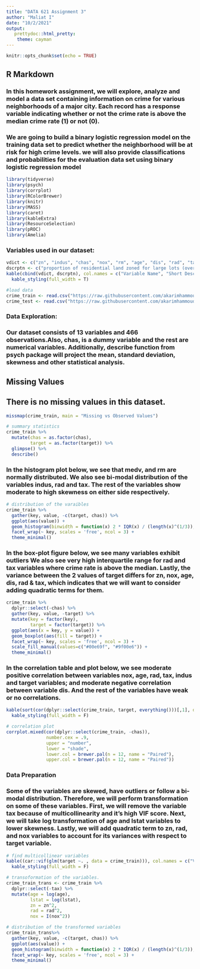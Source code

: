 ---
title: "DATA 621 Assignment 3"
author: "Maliat I"
date: "10/2/2021"
output:
   prettydoc::html_pretty:
    theme: cayman
---

```{r setup, include=FALSE}
knitr::opts_chunk$set(echo = TRUE)
```

## R Markdown
### In this homework assignment, we will explore, analyze and model a data set containing information on crime for various neighborhoods of a major city. Each record has a response variable indicating whether or not the crime rate is above the median crime rate (1) or not (0).
### We are going to build a binary logistic regression model on the training data set to predict whether the neighborhood will be at risk for high crime levels. we will also provide classifications and probabilities for the evaluation data set using binary logistic regression model

```{r}
library(tidyverse)
library(psych)
library(corrplot)
library(RColorBrewer)
library(knitr)
library(MASS)
library(caret)
library(kableExtra)
library(ResourceSelection)
library(pROC)
library(Amelia)
```
### Variables used in our dataset:
```{r}
vdict <- c("zn", "indus", "chas", "nox", "rm", "age", "dis", "rad", "tax", "ptratio", "lstat", "medv", "target")
dscrptn <- c("proportion of residential land zoned for large lots (over 25000 square feet)", "proportion of non-retail business acres per suburb", "a dummy var. for whether the suburb borders the Charles River (1) or not (0)", "nitrogen oxides concentration (parts per 10 million)", "average number of rooms per dwelling", "proportion of owner-occupied units built prior to 1940", "weighted mean of distances to five Boston employment centers", "index of accessibility to radial highways", "full-value property-tax rate per $10,000", "pupil-teacher ratio by town","lower status of the population (percent)", "median value of owner-occupied homes in $1000s", "whether the crime rate is above the median crime rate (1) or not (0)")
kable(cbind(vdict, dscrptn), col.names = c("Variable Name", "Short Description")) %>% 
  kable_styling(full_width = T)
```
```{r}
#load data
crime_train <- read.csv("https://raw.githubusercontent.com/akarimhammoud/Data_621/main/Assignment_3/data/crime-training-data_modified.csv")
crime_test <- read.csv("https://raw.githubusercontent.com/akarimhammoud/Data_621/main/Assignment_3/data/crime-evaluation-data_modified.csv")
```
### Data Exploration:

### Our dataset consists of 13 variables and 466 observations.Also, chas, is a dummy variable and the rest are numerical variables. Additionally, describe function from psych package will project the mean, standard deviation, skewness and other statistical analysis.
## Missing Values
## There is no missing values in this dataset.
```{r}
missmap(crime_train, main = "Missing vs Observed Values")
```

```{r}
# summary statistics
crime_train %>% 
  mutate(chas = as.factor(chas), 
         target = as.factor(target)) %>% 
  glimpse() %>% 
  describe()
```
### In the histogram plot below, we see that medv, and rm are normally distributed. We also see bi-modal distribution of the variables indus, rad and tax. The rest of the variables show moderate to high skewness on either side respectively.
```{r}
# distribution of the varaibles
crime_train %>%
  gather(key, value, -c(target, chas)) %>%
  ggplot(aes(value)) +
  geom_histogram(binwidth = function(x) 2 * IQR(x) / (length(x)^(1/3)), fill="#2c00e6") +
  facet_wrap(~ key, scales = 'free', ncol = 3) +
  theme_minimal()
```

### In the box-plot figure below, we see many variables exhibit outliers We also see very high interquartile range for rad and tax variables where crime rate is above the median. Lastly, the variance between the 2 values of target differs for zn, nox, age, dis, rad & tax, which indicates that we will want to consider adding quadratic terms for them.

```{r}

crime_train %>%
  dplyr::select(-chas) %>% 
  gather(key, value, -target) %>% 
  mutate(key = factor(key),
         target = factor(target)) %>% 
  ggplot(aes(x = key, y = value)) +
  geom_boxplot(aes(fill = target)) +
  facet_wrap(~ key, scales = 'free', ncol = 3) +
  scale_fill_manual(values=c("#00e69f", "#9f00e6")) +
  theme_minimal()
```

### In the correlation table and plot below, we see moderate positive correlation between variables nox, age, rad, tax, indus and target variables; and moderate negative correlation between variable dis. And the rest of the variables have weak or no correlations.
```{r}
kable(sort(cor(dplyr::select(crime_train, target, everything()))[,1], decreasing = T), col.names = c("Correlation")) %>% 
  kable_styling(full_width = F)

# correlation plot
corrplot.mixed(cor(dplyr::select(crime_train, -chas)), 
               number.cex = .9, 
               upper = "number", 
               lower = "shade", 
               lower.col = brewer.pal(n = 12, name = "Paired"),
               upper.col = brewer.pal(n = 12, name = "Paired"))
```

### Data Preparation
###  Some of the variables are skewed, have outliers or follow a bi-modal distribution. Therefore, we will perform transformation on some of these variables. First, we will remove the variable tax because of multicollinearity and it’s high VIF score. Next, we will take log transformation of age and lstat variables to lower skewness. Lastly, we will add quadratic term to zn, rad, and nox variables to account for its variances with respect to target variable.

```{r}
# find multicollinear variables
kable((car::vif(glm(target ~. , data = crime_train))), col.names = c("VIF Score")) %>%  #remove tax for high vif score
  kable_styling(full_width = F)
```

```{r}
# transoformation of the variables. 
crime_train_trans <- crime_train %>%
  dplyr::select(-tax) %>% 
  mutate(age = log(age),
         lstat = log(lstat),
         zn = zn^2,
         rad = rad^2,
         nox = I(nox^2))
```


```{r}
# distribution of the transformed variables
crime_train_trans%>%
  gather(key, value, -c(target, chas)) %>%
  ggplot(aes(value)) +
  geom_histogram(binwidth = function(x) 2 * IQR(x) / (length(x)^(1/3)), fill="#2c00e6") +
  facet_wrap(~ key, scales = 'free', ncol = 3) +
  theme_minimal()
```
